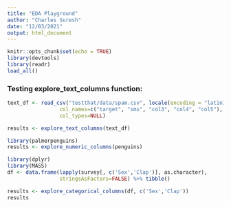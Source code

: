 ```yaml
---
title: "EDA Playground"
author: "Charles Suresh"
date: "12/03/2021"
output: html_document
---
```


```r
knitr::opts_chunk$set(echo = TRUE)
library(devtools)
library(readr)
load_all()
```

### Testing explore_text_columns function:

```r
text_df <- read_csv("testthat/data/spam.csv", locale(encoding = "latin1"),
                 col_names=c("target", "sms", "col3", "col4", "col5"),
                 col_types=NULL)
```


```r
results <- explore_text_columns(text_df)
```

```r
library(palmerpenguins)
results <- explore_numeric_columns(penguins)
```

```r
library(dplyr)
library(MASS)
df <- data.frame(lapply(survey[, c('Sex','Clap')], as.character),
                 stringsAsFactors=FALSE) %>% tibble()

results <- explore_categorical_columns(df, c('Sex','Clap'))
results
```
